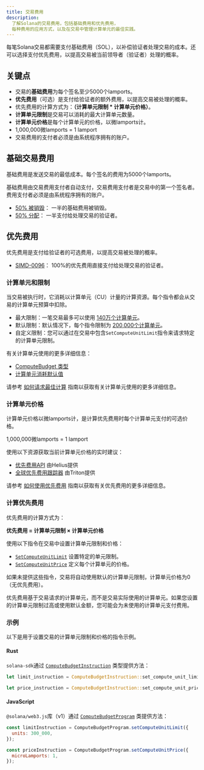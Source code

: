```yaml
---
title: 交易费用
description:
  了解Solana的交易费用，包括基础费用和优先费用，
  每种费用的应用方式，以及在交易中管理计算单元的最佳实践。
---
```


每笔Solana交易都需要支付基础费用（SOL），以补偿验证者处理交易的成本。还可以选择支付优先费用，以提高交易被当前领导者（验证者）处理的概率。

## 关键点

- 交易的**基础费用**为每个签名至少5000个lamports。
- **优先费用**（可选）是支付给验证者的额外费用，以提高交易被处理的概率。
- 优先费用的计算方式为：**（计算单元限制 \* 计算单元价格）**。
- **计算单元限制**是交易可以消耗的最大计算单元数量。
- **计算单元价格**是每个计算单元的价格，以微lamports计。
- 1,000,000微lamports = 1 lamport
- 交易费用的支付者必须是由系统程序拥有的账户。

## 基础交易费用

基础费用是发送交易的最低成本。每个签名的费用为5000个lamports。

基础费用由交易费用支付者自动支付，交易费用支付者是交易中的第一个签名者。费用支付者必须是由系统程序拥有的账户。

- [50% 被销毁](https://github.com/anza-xyz/agave/blob/v2.1.13/sdk/fee-calculator/src/lib.rs#L70)：
  一半的基础费用被销毁。
- [50% 分配](https://github.com/anza-xyz/agave/blob/e621336acad4f5d6e5b860eaa1b074b01c99253c/runtime/src/bank/fee_distribution.rs#L58-L62)：
  一半支付给处理交易的验证者。

## 优先费用

优先费用是支付给验证者的可选费用，以提高交易被处理的概率。

- [SIMD-0096](https://github.com/solana-foundation/solana-improvement-documents/blob/main/proposals/0096-reward-collected-priority-fee-in-entirety.md)：
  100%的优先费用直接支付给处理交易的验证者。

### 计算单元和限制

当交易被执行时，它消耗以计算单元（CU）计量的计算资源。每个指令都会从交易的计算单元预算中扣除。

- 最大限制：一笔交易最多可以使用
  [140万个计算单元](https://github.com/anza-xyz/agave/blob/v2.1.13/compute-budget/src/compute_budget_limits.rs#L14)。
- 默认限制：默认情况下，每个指令限制为
  [200,000个计算单元](https://github.com/anza-xyz/agave/blob/v2.1.13/compute-budget/src/compute_budget_limits.rs#L10)。
- 自定义限制：您可以通过在交易中包含`SetComputeUnitLimit`指令来请求特定的计算单元限制。

有关计算单元使用的更多详细信息：

- [ComputeBudget 类型](https://github.com/anza-xyz/agave/blob/v2.1.13/compute-budget/src/compute_budget.rs#L22-L130)
- [计算单元消耗默认值](https://github.com/anza-xyz/agave/blob/v2.1.13/compute-budget/src/compute_budget.rs#L149-L197)

请参考
[如何请求最佳计算](/developers/guides/advanced/how-to-request-optimal-compute)
指南以获取有关计算单元使用的更多详细信息。

### 计算单元价格

计算单元价格以微lamports计，是计算优先费用时每个计算单元支付的可选价格。

<Callout>1,000,000微lamports = 1 lamport</Callout>

使用以下资源获取当前计算单元价格的实时建议：

- [优先费用API](https://docs.helius.dev/solana-apis/priority-fee-api) 由Helius提供
- [全球优先费用跟踪器](https://triton.one/solana-prioritization-fees/) 由Triton提供

请参考
[如何使用优先费用](/developers/guides/advanced/how-to-use-priority-fees)
指南以获取有关优先费用的更多详细信息。

### 计算优先费用

优先费用的计算方式为：

**优先费用 = 计算单元限制 × 计算单元价格**

使用以下指令在交易中设置计算单元限制和价格：

- [`SetComputeUnitLimit`](https://github.com/anza-xyz/agave/blob/v2.1.13/sdk/src/compute_budget.rs#L42-L44)
  设置特定的单元限制。
- [`SetComputeUnitPrice`](https://github.com/anza-xyz/agave/blob/v2.1.13/sdk/src/compute_budget.rs#L48-L50)
  定义每个计算单元的价格。

<Callout>

如果未提供这些指令，交易将自动使用默认的计算单元限制，计算单元价格为0（无优先费用）。

优先费用基于交易请求的计算单元，而不是交易实际使用的计算单元。如果您设置的计算单元限制过高或使用默认金额，您可能会为未使用的计算单元支付费用。

</Callout>

### 示例

以下是用于设置交易的计算单元限制和价格的指令示例。

#### Rust

`solana-sdk`通过
[`ComputeBudgetInstruction`](https://github.com/anza-xyz/agave/blob/v2.1.13/sdk/src/compute_budget.rs#L17-L31)
类型提供方法：

```rust
let limit_instruction = ComputeBudgetInstruction::set_compute_unit_limit(300_000);

let price_instruction = ComputeBudgetInstruction::set_compute_unit_price(1);
```

#### JavaScript

`@solana/web3.js`库（v1）通过
[`ComputeBudgetProgram`](https://solana-labs.github.io/solana-web3.js/v1.x/classes/ComputeBudgetProgram.html)
类提供方法：

```js
const limitInstruction = ComputeBudgetProgram.setComputeUnitLimit({
  units: 300_000,
});

const priceInstruction = ComputeBudgetProgram.setComputeUnitPrice({
  microLamports: 1,
});
```
